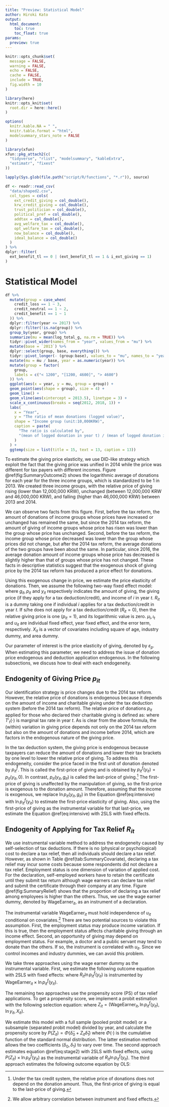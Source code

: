 ```yaml
---
title: "Preview: Statistical Model"
author: Hiroki Kato
output:
  html_document:
    toc: true
    toc_float: true
params:
  preview: true
---
```


```r
knitr::opts_chunk$set(
  message = FALSE,
  warning = FALSE,
  echo = FALSE,
  cache = FALSE,
  include = TRUE,
  fig.width = 10
)

library(here)
knitr::opts_knit$set(
  root.dir = here::here()
)

options(
  knitr.kable.NA = " ",
  knitr.table.format = "html",
  modelsummary_stars_note = FALSE
)
```

```r
library(xfun)
xfun::pkg_attach2(c(
  "tidyverse", "rlist", "modelsummary", "kableExtra",
  "estimatr", "fixest"
))

lapply(Sys.glob(file.path("script/R/functions", "*.r")), source)
```

```r
df <- readr::read_csv(
  "data/shaped2.csv",
  col_types = cols(
    ext_credit_giving = col_double(),
    krw_credit_giving = col_double(),
    trust_politician = col_double(),
    political_pref = col_double(),
    addtax = col_double(),
    avg_welfare_tax = col_double(),
    opt_welfare_tax = col_double(),
    now_balance = col_double(),
    ideal_balance = col_double()
  )
) %>%
dplyr::filter(
  ext_benefit_tl == 0 | (ext_benefit_tl == 1 & i_ext_giving == 1)
)
```

# Statistical Model

```r
df %>%
  mutate(group = case_when(
    credit_loss == 1 ~ 3,
    credit_neutral == 1 ~ 2,
    credit_benefit == 1 ~ 1
  )) %>%
  dplyr::filter(year <= 2017) %>%
  dplyr::filter(!is.na(group)) %>%
  group_by(year, group) %>%
  summarize(mu = mean(log_total_g, na.rm = TRUE)) %>%
  tidyr::pivot_wider(names_from = "year", values_from = "mu") %>%
  mutate(base = `2013`) %>%
  dplyr::select(group, base, everything()) %>%
  tidyr::pivot_longer(- (group:base), values_to = "mu", names_to = "year") %>%
  mutate(mu = mu / base, year = as.numeric(year)) %>%
  mutate(group = factor(
    group,
    labels = c("< 1200", "[1200, 4600]", "> 4600")
  )) %>%
  ggplot(aes(x = year, y = mu, group = group)) +
  geom_point(aes(shape = group), size = 4) +
  geom_line() +
  geom_vline(aes(xintercept = 2013.5), linetype = 3) +
  scale_x_continuous(breaks = seq(2012, 2018, 1)) +
  labs(
    x = "Year",
    y = "The ratio of mean donations (logged value)",
    shape = "Income group (unit:10,000KRW)",
    caption = paste(
      "The ratio is calculated by",
      "(mean of logged donation in year t) / (mean of logged donation in 2013)."
    )
  ) +
  ggtemp(size = list(title = 15, text = 13, caption = 13))
```

To estimate the giving price elasticity,
we use DID-like strategy which exploit the fact that the giving price was unified in 2014
while the price was different for tax payers with different incomes.
Figure \@ref(fig:SummaryOutcome2) shows the logarithmic average of donations for each year for the three income groups, which is standardized to be 1 in 2013.
We created three income groups, with the relative price of giving rising (lower than 12,000,000 KRW),
unchanged (between 12,000,000 KRW and 46,000,000 KRW),
and falling (higher than 46,000,000 KRW) between 2013 and 2014.

We can observe two facts from this figure.
First, before the tax reform, the amount of donations of income groups whose prices have increased or unchanged has remained the same,
but since the 2014 tax reform, the amount of giving of income groups whose price has risen was lower than the group whose price has unchanged.
Second, before the tax reform, the income group whose price decreased was lower than the group whose prices did not change,
but after the 2014 tax reform, the average donations of the two groups have been about the same.
In particular, since 2016,
the average donation amount of income groups whose price has decreased is slightly higher than that of groups whose price has not changed.
These facts in descriptive statistics suggest that
the exogenous shock of giving price by the 2014 tax reform has produced a  price effect for donations.

Using this exogenous change in price, we estimate the price elasticity of donations.
Then, we assume the following two-way fixed effect model:
\begin{equation}
    \ln g_{it} = \varepsilon_p R_{it} \ln p_{it}(y_{it}, g_{it}) + \varepsilon_y \ln y_{it} 
    + X_{it}\beta +\mu_i +\iota_t +u_{it}, (\#eq:intensive)
\end{equation}
where $g_{it}, p_{it}$ and $y_{it}$ respectively indicates
the amount of giving, the giving price (if they apply for a tax deduction/credit), and income of $i$ in year $t$.
$R_{it}$ is a dummy taking one if individual $i$ applies for a tax deduction/credit in year $t$.
If s/he does not apply for a tax deduction/credit ($R_{it} = 0$), then the relative giving price is one ($p_{it} = 1$),
and its logarithmic value is zero.
$\mu_i, \iota_t$ and $u_{it}$ are individual fixed effect, year fixed effect, and the error term, respectively. 
$X_{it}$ is a vector of covariates including square of age, industry dummy, and area dummy.

Our parameter of interest is the price elasticity of giving, denoted by $\varepsilon_p$.
When estimating this parameter,
we need to address the issue of donation price endogenous
and deduction application endogenous.
In the following subsections, we discuss how to deal with each endogeneity.

## Endogenity of Giving Price $p_{it}$

Our identification strategy is price changes due to the 2014 tax reform.
However, the relative price of donations is endogenous
because it depends on the amount of income and charitable giving under the tax deduction system (before the 2014 tax reform).
The relative price of donations $p_{it}$ applied for those who declared their charitable giving is defined as:
\begin{align}
  p_{it}(y_{it}, g_{it}) =
  \begin{cases}
    1 - T'_t(y_{it} - g_{it})  \quad\text{if}\quad t < 2014  \\
    1 - m \quad\text{if}\quad t \ge 2014
  \end{cases}, (\#eq:price)
\end{align}
where $T'_t(\cdot)$ is marginal tax rate in year $t$.
As is clear from the above formula,
the (within) variation in giving price depends not only on the 2014 tax reform
but also on the amount of donations and income before 2014,
which are factors in the endogenous nature of the giving price.

In the tax deduction system,
the giving price is endogenous
because taxpayers can reduce the amount of donations and
lower their tax brackets by one level to lower the relative price of giving.
To address this endogeneity, consider the price faced in the first unit of donation denoted by $p^f_{it}$.
This is called the first-price of giving and is obtained by $p^f_{it}(y_{it}) = p_{it}(y_{it}, 0)$.
In contrast, $p_{it}(y_{it}, g_{it})$ is called the last-price of giving.[^fprice_credit]
The first-price of giving is unaffected by the manipulation of giving,
so the first-price is exogenous to the donation amount.
Therefore, assuming that the income is exogenous,
we replace $\ln p_{it}(y_{it}, g_{it})$ in the Equation \@ref(eq:intensive) with $\ln p^f_{it}(y_{it})$
to estimate the first-price elasticity of giving.
Also, using the first-price of giving as the instrumental variable for that last-price,
we estimate the Equation \@ref(eq:intensive) with 2SLS with fixed effects.

[^fprice_credit]: Under the tax credit system, the relative price of donations does not depend on the donation amount. Thus, the first-price of giving is equal to the last-price of giving.

## Endogenity of Applying for Tax Relief $R_{it}$

We use instrumental variable method to address the endogeneity caused by self-selection of tax deductions.
If there is no (physical or psychological) cost to declare a tax relief,
then all individuals should declare a tax relief. 
However, as shown in Table \@ref(tab:SummaryCovariate),
declaring a tax relief may incur some costs because some respondents did not declare a tax relief.
Employment status is one dimension of variation of applied cost.
For the declaration, self-employed workers have to retain the certificate until they submit tax return although wage earners can declare tax relief and submit the certificate through their company at any time.
Figure \@ref(fig:SummaryRelief) shows that
the proportion of declaring a tax relief among employees is higher than the others.
Thus, we use the wage earner dummy, denoted by $\text{WageEarner}_{it}$, as an instrument of a declaration.

The instrumental variable $\text{WageEarner}_{it}$ must hold independence of $u_{it}$ conditional on covariates.[^corfe]
There are two potential sources to violate this assumption.
First, the employment status may produce income variation.
If this is true, then the employment status affects charitable giving through an income effect.
Second, an opportunity of giving may depend on employment status.
For example, a doctor and a public servant may tend to donate than the others.
If so, the instrument is correlated with $u_{it}$.
Since we control incomes and industry dummies, we can avoid this problem.

[^corfe]: We allow arbitrary correlation between instrument and fixed effects.

We take three approaches using the wage earner dummy as the instrumental variable.
First, we estimate the following outcome equation with 2SLS with fixed effects:
\begin{equation}
    \ln g_{it} = \varepsilon_{pi} (R_{it} \ln p^f_{it}(y_{it})) + \varepsilon_y \ln y_{it} 
    + X_{it}\beta +\mu_i +\iota_t +u_{it}, (\#eq:stage2)
\end{equation}
where $R_{it} \ln p^f_{it}(y_{it})$ is instrumented by
$\text{WageEarner}_{it} \times \ln p^f_{it}(y_{it})$\footnote{Note that this formulation use the notation, which is slightly different from the explanation in section 2. Hereafter, we use $p_{it}(y_{it}, g_{it})$ to show the giving price not for all tax payers but for those who declare charitable giving. For those who do not declare charitable giving, 1 is applied as giving price.}.

The remaining two approaches use the propensity score (PS) of tax relief applications.
To get a propensity score,
we implement a probit estimation with the following selection equation:
\begin{equation}
  R_{it} = 1[\delta_0 + Z_{it} \delta_1 + u_{it1} > 0], (\#eq:stage1)
\end{equation}
where $Z_{it} = (\text{WageEarner}_{it}, \ln p^f_{it}(y_{it}), \ln y_{it}, X_{it})$.

We estimate this model with a full sample (pooled probit model) or
a subsample (separated probit model) divided by year,
and calculate the propensity score by $P(Z_{it}) = \Phi(\hat{\delta}_0 + Z_{it} \hat{\delta}_1)$
where $\Phi(\cdot)$ is the cumulative function of the standard normal distribution.
The latter estimation method allows the two coefficients $(\delta_0, \delta_1)$ to vary over time.
The second approach estimates equation \@ref(eq:stage2) with 2SLS with fixed effects,
using $P(Z_{it}) \times \ln p^f_{it}(y_{it})$ as the instrumental variable of $R_{it} \ln p^f_{it}(y_{it})$.
The third approach estimates the following outcome equation by OLS:
\begin{equation}
    \ln g_{it} = \varepsilon_{pi} (P(Z_{it}) \ln p^f_{it}(y_{it})) + \varepsilon_y \ln y_{it} 
    + X_{it}\beta +\mu_i +\iota_t +u_{it}. (\#eq:stage2red)
\end{equation}
